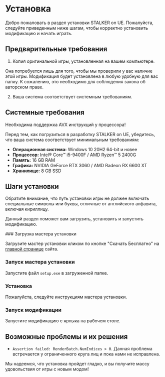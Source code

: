 
# Установка

Добро пожаловать в раздел установки STALKER on UE. Пожалуйста, следуйте приведенным ниже шагам, чтобы корректно установить модификацию и начать играть.

## Предварительные требования

1.  Копия оригинальной игры, установленная на вашем компьютере.

<Callout type="info">
  Она потребуется лишь для того, чтобы мы проверили у вас наличие этой игры. Модификация будет установлена в любую удобную для вас папку.
  К сожалению, это необходимо для соблюдения закона об авторском праве.
</Callout>

2. Ваша система соответствует системным требованиям.

## Системные требования

<Callout type="warning">
  Необходима поддержка AVX инструкций у процессора!
</Callout>

Перед тем, как погрузиться в разработку STALKER on UE, убедитесь, что ваша система соответствует минимальным требованиям:

- **Операционная система:** Windows 10 20H2 64-bit и новее
- **Процессор:** Intel® Core™ i5-9400F / AMD Ryzen™ 5 2400G
- **Память:** 16 GB RAM
- **Графика:** NVIDIA GeForce RTX 3060 / AMD Radeon RX 6600 XT
- **Хранилище:** 8 GB SSD

## Шаги установки

<Callout type="warning">
  Обратите внимание, что путь установки игры не должен включать специальные символы или буквы, отличные от английского алфавита, включая кириллицу.
</Callout>

Данный раздел поможет вам загрузить, установить и запустить модификацию.

<Steps>
### Загрузка мастера установки

Загрузите мастер установки кликом по кнопке "Скачать Бесплатно" на [главной странице](https://s2ue.org/) сайта.

### Запуск мастера установки

Запустите файл `setup.exe` в загруженной папке.

### Установка

Пожалуйста, следуйте инструкциям мастера установки.

### Запуск модификации

Запустите модификацию с ярлыка на рабочем столе.

</Steps>

## Возможные проблемы и их решения

- `Assertion failed: RenderBatch.NumIndices > 0`. Данная проблема встречается у ограниченного круга лиц и пока нами не исправлена.

Мы надеемся, что установка пройдет гладко, и вы получите массу удовольствия от игры с новым модом!
